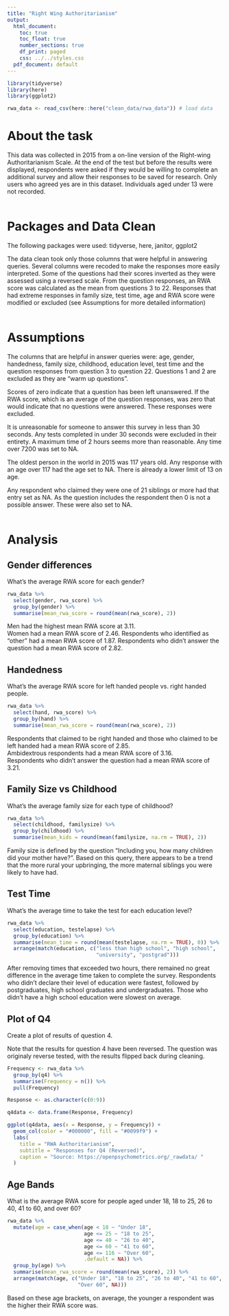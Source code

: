```yaml
---
title: "Right Wing Authoritarianism"
output:
  html_document:
    toc: true
    toc_float: true
    number_sections: true
    df_print: paged
    css: ../../styles.css
  pdf_document: default
---
```

```r
library(tidyverse)
library(here)
library(ggplot2)

rwa_data <- read_csv(here::here("clean_data/rwa_data")) # load data
```
# About the task
This data was collected in 2015 from a on-line version of the Right-wing
Authoritarianism Scale. At the end of the test but before the results were
displayed, respondents were asked if they would be willing to complete an
additional survey and allow their responses to be saved for research.
Only users who agreed yes are in this dataset. Individuals aged under 13 were
not recorded.
<br>
<br>
  
# Packages and Data Clean
The following packages were used: tidyverse, here, janitor, ggplot2 

The data clean took only those columns that were helpful in answering queries.
Several columns were recoded to make the responses more easily interpreted.
Some of the questions had their scores inverted as they were assessed using a
reversed scale. From the question responses, an RWA score was calculated as the
mean from questions 3 to 22. Responses that had extreme responses in family
size, test time, age and RWA score were modified or excluded (see Assumptions
for more detailed information)
<br>
<br>

# Assumptions
The columns that are helpful in answer queries were: age, gender, handedness,
family size, childhood, education level, test time and the question responses
from question 3 to question 22.  Questions 1 and 2 are excluded as they are
"warm up questions".

Scores of zero indicate that a question has been left unanswered. If the RWA
score, which is an average of the question responses, was zero that would
indicate that no questions were answered. These responses were excluded.

It is unreasonable for someone to answer this survey in less than 30 seconds.
Any tests completed in under 30 seconds were excluded in their entirety. A 
maximum time of 2 hours seems more than reasonable. Any time over 7200 was set
to NA.

The oldest person in the world in 2015 was 117 years old. Any response with an 
age over 117 had the age set to NA. There is already a lower limit of 13 on age.

Any respondent who claimed they were one of 21 siblings or more had that entry
set as NA. As the question includes the respondent then 0 is not a possible
answer. These were also set to NA.
<br>
<br>

# Analysis
## Gender differences
What’s the average RWA score for each gender?
```r
rwa_data %>% 
  select(gender, rwa_score) %>% 
  group_by(gender) %>% 
  summarise(mean_rwa_score = round(mean(rwa_score), 2))
```
Men had the highest mean RWA score at 3.11.  
Women had a mean RWA score of 2.46.
Respondents who identified as "other" had a mean RWA score of 1.87.
Respondents who didn't answer the question had a mean RWA score of 2.82.
<br>

## Handedness
What’s the average RWA score for left handed people vs. right handed people.
```r
rwa_data %>% 
  select(hand, rwa_score) %>% 
  group_by(hand) %>% 
  summarise(mean_rwa_score = round(mean(rwa_score), 2))
```
Respondents that claimed to be right handed and those who claimed to be left
handed had a mean RWA score of 2.85.  
Ambidextrous respondents had a mean RWA score of 3.16.  
Respondents who didn't answer the question had a mean RWA score of 3.21.
<br>

## Family Size vs Childhood
What’s the average family size for each type of childhood?
```r
rwa_data %>% 
  select(childhood, familysize) %>% 
  group_by(childhood) %>% 
  summarise(mean_kids = round(mean(familysize, na.rm = TRUE), 2))
```
Family size is defined by the question "Including you, how many children did
your mother have?". Based on this query, there appears to be a trend that the
more rural your upbringing, the more maternal siblings you were likely to have
had.
<br>

## Test Time
What’s the average time to take the test for each education level?
```r
rwa_data %>% 
  select(education, testelapse) %>% 
  group_by(education) %>% 
  summarise(mean_time = round(mean(testelapse, na.rm = TRUE), 0)) %>% 
  arrange(match(education, c("less than high school", "high school",
                             "university", "postgrad")))
```
After removing times that exceeded two hours, there remained no great difference
in the average time taken to complete the survey. Respondents who didn't declare
their level of education were fastest, followed by postgraduates, high school
graduates and undergraduates. Those who didn't have a high school education
were slowest on average.
<br>

## Plot of Q4
Create a plot of results of question 4.  

Note that the results for question 4 have been reversed. The question was
originaly reverse tested, with the results flipped back during cleaning.
```r
Frequency <- rwa_data %>% 
  group_by(q4) %>% 
  summarise(Frequency = n()) %>% 
  pull(Frequency)

Response <- as.character(c(0:9))

q4data <- data.frame(Response, Frequency)

ggplot(q4data, aes(x = Response, y = Frequency)) +
  geom_col(color = "#000000", fill = "#0099f9") +
  labs(
    title = "RWA Authoritarianism",
    subtitle = "Responses for Q4 (Reversed)",
    caption = "Source: https://openpsychometrics.org/_rawdata/ "
  )
```


## Age Bands
What is the average RWA score for people aged under 18, 18 to 25, 26 to 40, 
41 to 60, and over 60?
```r
rwa_data %>%
  mutate(age = case_when(age < 18 ~ "Under 18",
                         age <= 25 ~ "18 to 25",
                         age <= 40 ~ "26 to 40",
                         age <= 60 ~ "41 to 60",
                         age <= 116 ~ "Over 60",
                         .default = NA)) %>% 
  group_by(age) %>% 
  summarise(mean_rwa_score = round(mean(rwa_score), 2)) %>% 
  arrange(match(age, c("Under 18", "18 to 25", "26 to 40", "41 to 60",
                       "Over 60", NA)))
```
Based on these age brackets, on average, the younger a respondent was the higher
their RWA score was.
